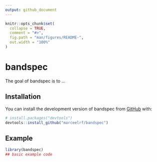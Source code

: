 ```yaml
---
output: github_document
---
```


<!-- README.md is generated from README.Rmd. Please edit that file -->

```r
knitr::opts_chunk$set(
  collapse = TRUE,
  comment = "#>",
  fig.path = "man/figures/README-",
  out.width = "100%"
)
```

# bandspec

<!-- badges: start -->
<!-- badges: end -->

The goal of bandspec is to ...

## Installation

You can install the development version of bandspec from [GitHub](https://github.com/) with:

``` r
# install.packages("devtools")
devtools::install_github("marceelrf/bandspec")
```

## Example


```r
library(bandspec)
## basic example code
```

